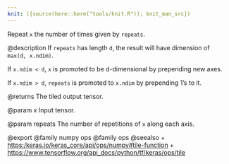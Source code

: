 ```yaml
---
knit: ({source(here::here("tools/knit.R")); knit_man_src})
---
```

Repeat `x` the number of times given by `repeats`.

@description
If `repeats` has length `d`, the result will have dimension of
`max(d, x.ndim)`.

If `x.ndim < d`, `x` is promoted to be d-dimensional by prepending
new axes.

If `x.ndim > d`, `repeats` is promoted to `x.ndim` by prepending 1's to it.

@returns
    The tiled output tensor.

@param x
Input tensor.

@param repeats
The number of repetitions of `x` along each axis.

@export
@family numpy ops
@family ops
@seealso
+ <https:/keras.io/keras_core/api/ops/numpy#tile-function>
+ <https://www.tensorflow.org/api_docs/python/tf/keras/ops/tile>
